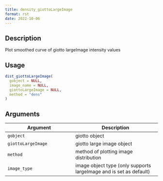 ```yaml
--- 
title: density_giottoLargeImage 
format: rst 
date: 2022-10-06 
--- 
```


## Description

Plot smoothed curve of giotto largeImage intensity values


## Usage

```r
dist_giottoLargeImage(
  gobject = NULL,
  image_name = NULL,
  giottoLargeImage = NULL,
  method = "dens"
)
```


## Arguments

Argument      |Description
------------- |----------------
`gobject`     |     giotto object
`giottoLargeImage`     |     giotto large image object
`method`     |     method of plotting image distribution
`image_type`     |     image object type (only supports largeImage and is set as default)


